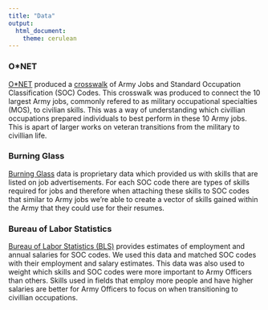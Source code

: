 ```yaml
---
title: "Data"
output: 
  html_document:
    theme: cerulean
---
```


### O*NET

[O*NET](https://www.onetonline.org/) produced a [crosswalk](https://www.onetcenter.org/crosswalks.html) of Army Jobs and Standard Occupation Classification (SOC) Codes. This crosswalk was produced to connect the 10 largest Army jobs, commonly refered to as military occupational specialties (MOS), to civilian skills. This was a way of understanding which civillian occupations prepared individuals to best perform in these 10 Army jobs. This is apart of larger works on veteran transitions from the military to civillian life.

### Burning Glass

[Burning Glass](https://www.burning-glass.com/) data is proprietary data which provided us with skills that are listed on job advertisements. For each SOC code there are types of skills required for jobs and therefore when attaching these skills to SOC codes that similar to Army jobs we're able to create a vector of skills gained within the Army that they could use for their resumes.

### Bureau of Labor Statistics

[Bureau of Labor Statistics (BLS)](https://www.bls.gov/) provides estimates of employment and annual salaries for SOC codes. We used this data and matched SOC codes with their employment and salary estimates. This data was also used to weight which skills and SOC codes were more important to Army Officers than others. Skills used in fields that employ more people and have higher salaries are better for Army Officers to focus on when transitioning to civillian occupations.

